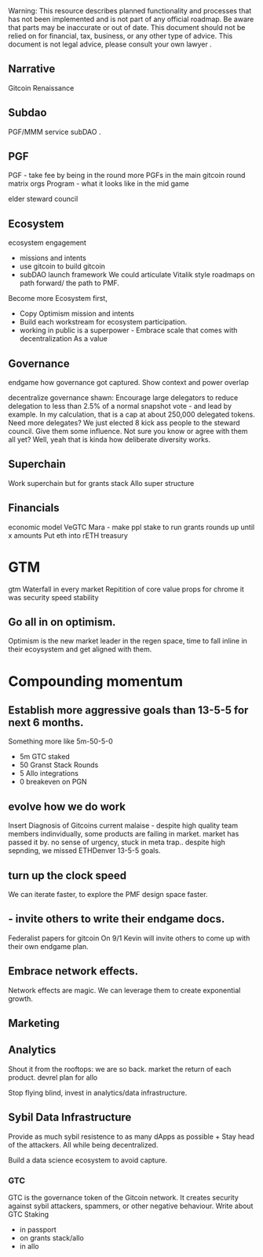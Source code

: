 
<Callout type="warning">
  Warning: This resource describes planned functionality and processes that has
  not been implemented and is not part of any official roadmap. Be aware that parts may be inaccurate or out of
  date.  This document should not be relied on for financial, tax, business, or any other type of advice.  This document is not legal advice, please consult your own lawyer .
</Callout>


## Narrative

Gitcoin Renaissance

## Subdao

PGF/MMM service subDAO .

## PGF

PGF - take fee by being in the round
more PGFs in the main gitcoin round
matrix orgs
Program - what it looks like in the mid game

elder steward council

## Ecosystem

ecosystem engagement
- missions and intents
- use gitcoin to build gitcoin
- subDAO launch framework
We could articulate Vitalik style roadmaps on path forward/ the path to PMF.

Become more Ecosystem first, 

- Copy Optimism mission and intents
- Build each workstream for ecosystem participation.
- working in public is a superpower - Embrace scale that comes with decentralization As a value

## Governance 

endgame how governance got captured. Show context and power overlap

decentralize governance 
shawn: Encourage large delegators to reduce delegation to less than 2.5% of a normal snapshot vote - and lead by example. In my calculation, that is a cap at about 250,000 delegated tokens. Need more delegates? We just elected 8 kick ass people to the steward council. Give them some influence. Not sure you know or agree with them all yet? Well, yeah that is kinda how deliberate diversity works.

## Superchain

Work superchain but for grants stack
Allo super structure

## Financials

economic model
VeGTC
Mara - make ppl stake to run grants rounds up until x amounts
Put eth into rETH treasury

# GTM
gtm
Waterfall in every market
Repitition of core value props
	for chrome it was security speed stability


## Go all in on optimism.

Optimism is the new market leader in the regen space, time to fall inline in their ecoysystem and get aligned with them.

# Compounding momentum


## Establish more aggressive goals than 13-5-5 for next 6 months.

Something more like 5m-50-5-0
- 5m GTC staked
- 50 Granst Stack Rounds
- 5 Allo integrations
- 0 breakeven on PGN


## evolve how we do work

Insert Diagnosis of Gitcoins current malaise - despite high quality team members indinvidually, some products are failing in market. market has passed it by. no sense of urgency, stuck in meta trap.. despite high sepnding, we missed ETHDenver 13-5-5 goals.

## turn up the clock speed 

We can iterate faster, to explore the PMF design space faster.


## - invite others to write their endgame docs. 

Federalist papers for gitcoin
On 9/1 Kevin will invite others to come up with their own endgame plan.


## Embrace network effects.

Network effects are magic.  We can leverage them to create exponential growth.

## Marketing
## Analytics

Shout it from the rooftops: we are so back.  market the return of each product.
devrel plan for allo

Stop flying blind, invest in analytics/data infrastructure.

## Sybil Data Infrastructure

Provide as much sybil resistence to as many dApps as possible + Stay head of the attackers.  All while being decentralized.

Build a data science ecosystem to avoid capture.

### GTC

GTC is the governance token of the Gitcoin network.  It creates security against sybil attackers, spammers, or other negative behaviour.
Write about GTC Staking
- in passport
- on grants stack/allo
- in allo
